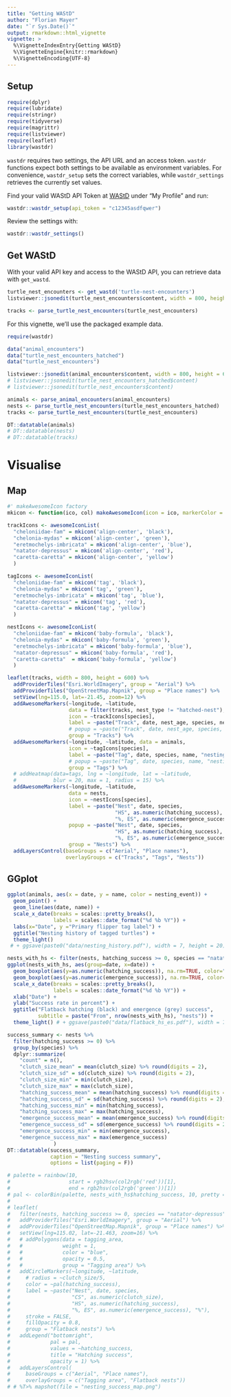 ```yaml
---
title: "Getting WAStD"
author: "Florian Mayer"
date: "`r Sys.Date()`"
output: rmarkdown::html_vignette
vignette: >
  %\VignetteIndexEntry{Getting WAStD}
  %\VignetteEngine{knitr::rmarkdown}
  %\VignetteEncoding{UTF-8}
---
```


## Setup

```r
require(dplyr)
require(lubridate)
require(stringr)
require(tidyverse)
require(magrittr)
require(listviewer)
require(leaflet)
library(wastdr)
```

`wastdr` requires two settings, the API URL and an access token.
`wastdr` functions expect both settings to be available as environment variables.
For convenience, `wastdr_setup` sets the correct variables, while 
`wastdr_settings` retrieves the currently set values.

Find your valid WAStD API Token at [WAStD](https://strandings.dpaw.wa.gov.au/) 
under "My Profile" and run:

```r
wastdr::wastdr_setup(api_token = "c12345asdfqwer")
```

Review the settings with:

```r
wastdr::wastdr_settings()
```

## Get WAStD

With your valid API key and access to the WAStD API, you can retrieve data with
`get_wastd`.

```r
turtle_nest_encounters <- get_wastd('turtle-nest-encounters')
listviewer::jsonedit(turtle_nest_encounters$content, width = 800, height = 600)

tracks <- parse_turtle_nest_encounters(turtle_nest_encounters)
```

For this vignette, we'll use the packaged example data.

```r
require(wastdr)

data("animal_encounters")
data("turtle_nest_encounters_hatched")
data("turtle_nest_encounters")

listviewer::jsonedit(animal_encounters$content, width = 800, height = 600)
# listviewer::jsonedit(turtle_nest_encounters_hatched$content)
# listviewer::jsonedit(turtle_nest_encounters$content)

animals <- parse_animal_encounters(animal_encounters)
nests <- parse_turtle_nest_encounters(turtle_nest_encounters_hatched)
tracks <- parse_turtle_nest_encounters(turtle_nest_encounters)

DT::datatable(animals)
# DT::datatable(nests)
# DT::datatable(tracks)
```


# Visualise

## Map

```r
#' makeAwesomeIcon factory
mkicon <- function(ico, col) makeAwesomeIcon(icon = ico, markerColor = col)

trackIcons <- awesomeIconList(
  "cheloniidae-fam" = mkicon('align-center', 'black'),
  "chelonia-mydas" = mkicon('align-center', 'green'),
  "eretmochelys-imbricata" = mkicon('align-center', 'blue'),
  "natator-depressus" = mkicon('align-center', 'red'),
  "caretta-caretta" = mkicon('align-center', 'yellow')
  )

tagIcons <- awesomeIconList(
  "cheloniidae-fam" = mkicon('tag', 'black'),
  "chelonia-mydas" = mkicon('tag', 'green'),
  "eretmochelys-imbricata" = mkicon('tag', 'blue'),
  "natator-depressus" = mkicon('tag', 'red'),
  "caretta-caretta" = mkicon('tag', 'yellow')
  )

nestIcons <- awesomeIconList(
  "cheloniidae-fam" = mkicon('baby-formula', 'black'),
  "chelonia-mydas" = mkicon('baby-formula', 'green'),
  "eretmochelys-imbricata" = mkicon('baby-formula', 'blue'),
  "natator-depressus" = mkicon('baby-formula', 'red'),
  "caretta-caretta"  = mkicon('baby-formula', 'yellow')
  )

leaflet(tracks, width = 800, height = 600) %>%
  addProviderTiles("Esri.WorldImagery", group = "Aerial") %>%
  addProviderTiles("OpenStreetMap.Mapnik", group = "Place names") %>%
  setView(lng=115.0, lat=-21.45, zoom=12) %>%
  addAwesomeMarkers(~longitude, ~latitude,
                    data = filter(tracks, nest_type != "hatched-nest"),
                    icon = ~trackIcons[species],
                    label = ~paste("Track", date, nest_age, species, nest_type),
                    # popup = ~paste("Track", date, nest_age, species, nest_type),
                    group = "Tracks") %>%
  addAwesomeMarkers(~longitude, ~latitude, data = animals,
                    icon = ~tagIcons[species],
                    label = ~paste("Tag", date, species, name, "nesting:", nesting_event),
                    # popup = ~paste("Tag", date, species, name, "nesting:", nesting_event),
                    group = "Tags") %>%
  # addHeatmap(data=tags, lng = ~longitude, lat = ~latitude,
  #            blur = 20, max = 1, radius = 15) %>%
  addAwesomeMarkers(~longitude, ~latitude,
                    data = nests,
                    icon = ~nestIcons[species],
                    label = ~paste("Nest", date, species,
                                   "HS", as.numeric(hatching_success),
                                   "%, ES", as.numeric(emergence_success), "%"),
                    popup = ~paste("Nest", date, species,
                                   "HS", as.numeric(hatching_success),
                                   "%, ES", as.numeric(emergence_success), "%"),
                    group = "Nests") %>%
  addLayersControl(baseGroups = c("Aerial", "Place names"),
                   overlayGroups = c("Tracks", "Tags", "Nests"))

```
## GGplot

```r
ggplot(animals, aes(x = date, y = name, color = nesting_event)) + 
  geom_point() + 
  geom_line(aes(date, name)) +
  scale_x_date(breaks = scales::pretty_breaks(),
               labels = scales::date_format("%d %b %Y")) +
  labs(x="Date", y ="Primary flipper tag label") +
  ggtitle("Nesting history of tagged turtles") +   
  theme_light() 
 # + ggsave(paste0("data/nesting_history.pdf"), width = 7, height = 20)
```

```r
nests_with_hs <- filter(nests, hatching_success >= 0, species == "natator-depressus")
ggplot(nests_with_hs, aes(group=date, x=date)) + 
  geom_boxplot(aes(y=as.numeric(hatching_success)), na.rm=TRUE, color="black") +
  geom_boxplot(aes(y=as.numeric(emergence_success)), na.rm=TRUE, color="gray") +
  scale_x_date(breaks = scales::pretty_breaks(),
               labels = scales::date_format("%d %b %Y")) +
  xlab("Date") +
  ylab("Success rate in percent") +
  ggtitle("Flatback hatching (black) and emergence (grey) success",
          subtitle = paste("From", nrow(nests_with_hs), "nests")) +
  theme_light() # + ggsave(paste0("data/flatback_hs_es.pdf"), width = 7, height = 5)
```
```r
success_summary <- nests %>%
  filter(hatching_success >= 0) %>% 
  group_by(species) %>%
  dplyr::summarize(
    "count" = n(),
    "clutch_size_mean" = mean(clutch_size) %>% round(digits = 2),
    "clutch_size_sd" = sd(clutch_size) %>% round(digits = 2),
    "clutch_size_min" = min(clutch_size),
    "clutch_size_max" = max(clutch_size),
    "hatching_success_mean" = mean(hatching_success) %>% round(digits = 2),
    "hatching_success_sd" = sd(hatching_success) %>% round(digits = 2),
    "hatching_success_min" = min(hatching_success),
    "hatching_success_max" = max(hatching_success),
    "emergence_success_mean" = mean(emergence_success) %>% round(digits = 2),
    "emergence_success_sd" = sd(emergence_success) %>% round(digits = 2),
    "emergence_success_min" = min(emergence_success),
    "emergence_success_max" = max(emergence_success)
               )
DT::datatable(success_summary, 
              caption = "Nesting success summary",
              options = list(paging = F))
```



```r
# palette = rainbow(10, 
#                   start = rgb2hsv(col2rgb('red'))[1], 
#                   end = rgb2hsv(col2rgb('green'))[1])
# pal <- colorBin(palette, nests_with_hs$hatching_success, 10, pretty = FALSE)
# 
# leaflet(
#   filter(nests, hatching_success >= 0, species == "natator-depressus")) %>% 
#   addProviderTiles("Esri.WorldImagery", group = "Aerial") %>%
#   addProviderTiles("OpenStreetMap.Mapnik", group = "Place names") %>%
#   setView(lng=115.02, lat=-21.463, zoom=16) %>%
#   # addPolygons(data = tagging_area, 
#   #             weight = 1, 
#   #             color = "blue", 
#   #             opacity = 0.5, 
#   #             group = "Tagging area") %>%
#   addCircleMarkers(~longitude, ~latitude,
#     # radius = ~clutch_size/5,
#     color = ~pal(hatching_success),
#     label = ~paste("Nest", date, species, 
#                    "CS", as.numeric(clutch_size), 
#                    "HS", as.numeric(hatching_success), 
#                    "%, ES", as.numeric(emergence_success), "%"),
#     stroke = FALSE, 
#     fillOpacity = 0.8,
#     group = "Flatback nests") %>%
#   addLegend("bottomright",
#             pal = pal,
#             values = ~hatching_success,
#             title = "Hatching success", 
#             opacity = 1) %>%
#   addLayersControl(
#     baseGroups = c("Aerial", "Place names"),
#     overlayGroups = c("Tagging area", "Flatback nests")) 
# # %T>% mapshot(file = "nesting_success_map.png")
```
